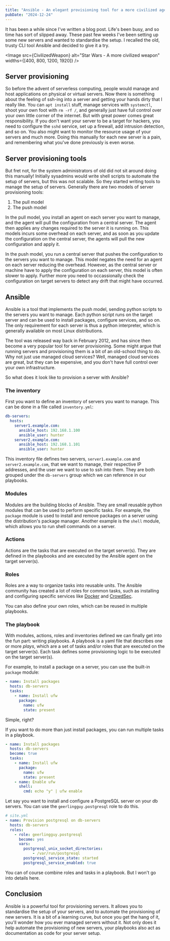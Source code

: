 ```yaml
---
title: "Ansible - An elegant provisioning tool for a more civilized age"
pubDate: "2024-12-24"
---
```




It has been a while since I've written a blog post.
Life's been busy, and so time has sort of slipped away.
These past few weeks I've been setting up some new servers and wanted to standardise the setup.
I recalled the old, trusty CLI tool Ansible and decided to give it a try.

<Image
    src={CivilizedWeapon}
    alt="Star Wars - A more civilized weapon"
    widths={[400, 800, 1200, 1920]}
/>

## Server provisioning

So before the advent of serverless computing, people would manage and host applications on physical or virtual servers.
Now there is something about the feeling of ssh-ing into a server and getting your hands dirty that I really like.
You can `apt install` stuff, manage services with `systemctl`, shoot your own foot with `rm -rf /`, and generally just have full control over your own little corner of the internet.
But with great power comes great responsibility.
If you don't want your server to be a target for hackers, you need to configure the `sshd` service, set up a firewall, add intrusion detection, and so on.
You also might want to monitor the resource usage of your servers and much more.
Doing this manually for each new server is a pain, and remembering what you've done previously is even worse.

## Server provisioning tools

But fret not, for the system administrators of old did not sit around doing this manually!
Initially sysadmins would write shell scripts to automate the setup of servers, but this was not scalable.
So they started writing tools to manage the setup of servers.
Generally there are two models of server provisioning tools:

1. The pull model
2. The push model

In the pull model, you install an agent on each server you want to manage, and the agent will pull the configuration from a central server.
The agent then applies any changes required to the server it is running on.
This models incurs some overhead on each server, and as soon as you update the configuration on the central server, the agents will pull the new configuration and apply it.

In the push model, you run a central server that pushes the configuration to the servers you want to manage.
This model negates the need for an agent on each server reducing the overhead.
However, as the central server or machine have to apply the configuration on each server, this model is often slower to apply.
Further more you need to occassionally check the configuration on target servers to detect any drift that might have occurred.

## Ansible

Ansible is a tool that implements the push model, sending python scripts to the servers you want to manage.
Each python script runs on the target server and can be used to install packages, configure services, and so on.
The only requirement for each server is thus a python interpreter, which is generally available on most Linux distributions.

The tool was released way back in February 2012, and has since then become a very popular tool for server provisioning.
Some might argue that running servers and provisioning them is a bit of an old-school thing to do.
Why not just use managed cloud services?
Well, managed cloud services are great, but they can be expensive, and you don't have full control over your own infrastructure.

So what does it look like to provision a server with Ansible?

### The inventory

First you want to define an inventory of servers you want to manage.
This can be done in a file called `inventory.yml`:

```yaml
db-servers:
  hosts:
    server1.example.com:
      ansible_host: 192.168.1.100
      ansible_user: hunter
    server2.example.com:
      ansible_host: 192.168.1.101
      ansible_user: hunter
```

This inventory file defines two servers, `server1.example.com` and `server2.example.com`, that we want to manage, their respective IP addresses, and the user we want to use to ssh into them.
They are both grouped under the `db-servers` group which we can reference in our playbooks.


### Modules

Modules are the building blocks of Ansible.
They are small reusable python modules that can be used to perform specific tasks.
For example, the `package` module is used to install and remove packages on a server using the distribution's package manager.
Another example is the `shell` module, which allows you to run shell commands on a server.


### Actions

Actions are the tasks that are executed on the target server(s).
They are defined in the playbooks and are executed by the Ansible agent on the target server(s).

### Roles

Roles are a way to organize tasks into reusable units.
The Ansible community has created a lot of roles for common tasks, such as installing and configuring specific services like [Docker](hhttps://galaxy.ansible.com/ui/standalone/roles/geerlingguy/docker/) and [CrowdSec](https://galaxy.ansible.com/ui/standalone/roles/alf149/crowdsec/).

You can also define your own roles, which can be reused in multiple playbooks.

### The playbook

With modules, actions, roles and inventories defined we can finally get into the fun part: writing playbooks.
A playbook is a yaml file that describes one or more _plays_, which are a set of tasks and/or roles that are executed on the target server(s).
Each task defines some provisioning logic to be executed on the target server(s).

For example, to install a package on a server, you can use the built-in `package` module:

```yaml
- name: Install packages
  hosts: db-servers
  tasks:
    - name: Install ufw
      package:
        name: ufw
        state: present
```

Simple, right?

If you want to do more than just install packages, you can run multiple tasks in a playbook.

```yaml
- name: Install packages
  hosts: db-servers
  become: true
  tasks:
    - name: Install ufw
      package:
        name: ufw
        state: present
    - name: Enable ufw
      shell:
        cmd: echo "y" | ufw enable
```


Let say you want to install and configure a PostgreSQL server on your db servers.
You can use the `geerlingguy.postgresql` role to do this.


```yaml
# site.yml
- name: Provision postgresql on db-servers
  hosts: db-servers
  roles:
    - role: geerlingguy.postgresql
      become: yes
      vars:
        postgresql_unix_socket_directories:
            - /var/run/postgresql
        postgresql_service_state: started
        postgresql_service_enabled: true
```


You can of course combine roles and tasks in a playbook.
But I won't go into details here.


## Conclusion

Ansible is a powerful tool for provisioning servers.
It allows you to standardise the setup of your servers, and to automate the provisioning of new servers.
It is a bit of a learning curve, but once you get the hang of it, you'll wonder how you ever managed servers without it.
Not only does it help automate the provisioning of new servers, your playbooks also act as documentation as code for your server setup.